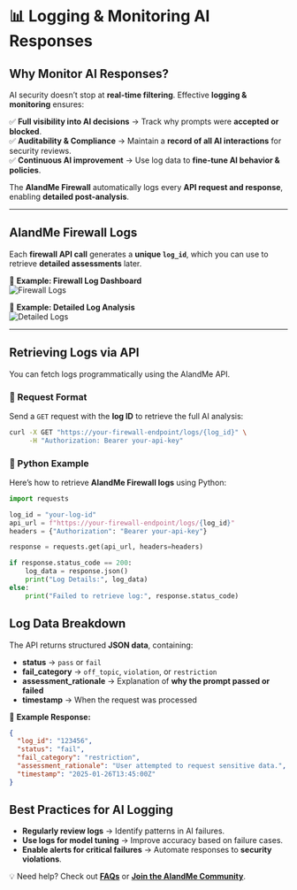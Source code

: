 # 📊 Logging & Monitoring AI Responses  

## **Why Monitor AI Responses?**  

AI security doesn’t stop at **real-time filtering**. Effective **logging & monitoring** ensures:  

✅ **Full visibility into AI decisions** → Track why prompts were **accepted or blocked**.  
✅ **Auditability & Compliance** → Maintain a **record of all AI interactions** for security reviews.  
✅ **Continuous AI improvement** → Use log data to **fine-tune AI behavior & policies**.  

The **AIandMe Firewall** automatically logs every **API request and response**, enabling **detailed post-analysis**.  

---

## **AIandMe Firewall Logs**  

Each **firewall API call** generates a **unique `log_id`**, which you can use to retrieve **detailed assessments** later.  

📌 **Example: Firewall Log Dashboard**  
![Firewall Logs](./log_rec_fail.png)  

📌 **Example: Detailed Log Analysis**  
![Detailed Logs](./log_rec_pass.png)  

---

## **Retrieving Logs via API**  

You can fetch logs programmatically using the AIandMe API.  

### **🔹 Request Format**  
Send a `GET` request with the **log ID** to retrieve the full AI analysis:  

```bash
curl -X GET "https://your-firewall-endpoint/logs/{log_id}" \
     -H "Authorization: Bearer your-api-key"
```

### 🔹 Python Example  

Here’s how to retrieve **AIandMe Firewall logs** using Python:  

```python
import requests

log_id = "your-log-id"
api_url = f"https://your-firewall-endpoint/logs/{log_id}"
headers = {"Authorization": "Bearer your-api-key"}

response = requests.get(api_url, headers=headers)

if response.status_code == 200:
    log_data = response.json()
    print("Log Details:", log_data)
else:
    print("Failed to retrieve log:", response.status_code)
```

## Log Data Breakdown  

The API returns structured **JSON data**, containing:  

- **status** → `pass` or `fail`  
- **fail_category** → `off_topic`, `violation`, or `restriction`  
- **assessment_rationale** → Explanation of **why the prompt passed or failed**  
- **timestamp** → When the request was processed  

📌 **Example Response:**  

```json
{
  "log_id": "123456",
  "status": "fail",
  "fail_category": "restriction",
  "assessment_rationale": "User attempted to request sensitive data.",
  "timestamp": "2025-01-26T13:45:00Z"
}
```

## Best Practices for AI Logging  

- **Regularly review logs** → Identify patterns in AI failures.  
- **Use logs for model tuning** → Improve accuracy based on failure cases.  
- **Enable alerts for critical failures** → Automate responses to **security violations**.  


💡 Need help? Check out **[FAQs](faqs)** or **[Join the AIandMe Community](community)**.
